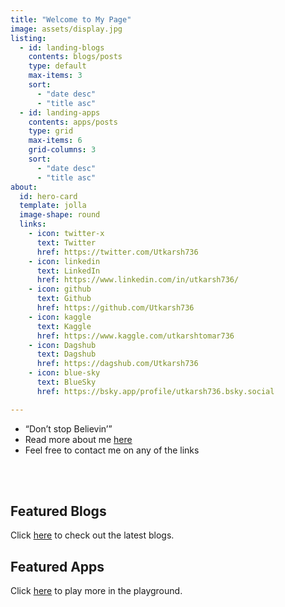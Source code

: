 ```yaml
---
title: "Welcome to My Page"
image: assets/display.jpg
listing:
  - id: landing-blogs
    contents: blogs/posts
    type: default
    max-items: 3
    sort: 
      - "date desc"
      - "title asc"
  - id: landing-apps
    contents: apps/posts
    type: grid
    max-items: 6
    grid-columns: 3
    sort: 
      - "date desc"
      - "title asc"
about:
  id: hero-card
  template: jolla
  image-shape: round
  links:
    - icon: twitter-x
      text: Twitter
      href: https://twitter.com/Utkarsh736
    - icon: linkedin
      text: LinkedIn
      href: https://www.linkedin.com/in/utkarsh736/
    - icon: github
      text: Github
      href: https://github.com/Utkarsh736
    - icon: kaggle
      text: Kaggle
      href: https://www.kaggle.com/utkarshtomar736
    - icon: Dagshub
      text: Dagshub
      href: https://dagshub.com/Utkarsh736
    - icon: blue-sky
      text: BlueSky
      href: https://bsky.app/profile/utkarsh736.bsky.social

---
```



:::{#hero-card}


* "Don't stop Believin'"
* Read more about me [here](about.qmd)
* Feel free to contact me on any of the links

:::

<br></br>

## Featured Blogs

Click [here](blogs/blogs.qmd) to check out the latest blogs.


:::{#landing-blogs}

:::



## Featured Apps
Click [here](apps/apps.qmd) to play more in the playground.

:::{landing-apps}

:::

